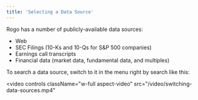 ```yaml
---
title: 'Selecting a Data Source'
---
```


Rogo has a number of publicly-available data sources:

+ Web
+ SEC Filings (10-Ks and 10-Qs for S&P 500 companies)
+ Earnings call transcripts
+ Financial data (market data, fundamental data, and multiples)

To search a data source, switch to it in the menu right by search like this:

<video
  controls
  className="w-full aspect-video"
  src="/video/switching-data-sources.mp4"
></video>